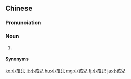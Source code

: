{{also|小孩儿}}
==Chinese==
{{zh-forms|s=小孩儿|type=21}}

===Pronunciation===
{{zh-pron
|m=xiǎoháir
|c=siu2 haai4 ji4
|ma=y
|cat=n
}}

===Noun===
{{zh-noun}}

# {{zh-erhua form of}}

====Synonyms====
{{zh-dial|小孩}}

{{zh-cat|Beginning}}

[[ko:小孩兒]]
[[lt:小孩兒]]
[[hu:小孩兒]]
[[mg:小孩兒]]
[[fj:小孩兒]]
[[ja:小孩兒]]